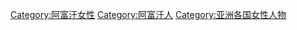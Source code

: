 [[Category:阿富汗女性|Category:阿富汗女性]]
[[Category:阿富汗人|Category:阿富汗人]]
[[Category:亚洲各国女性人物|Category:亚洲各国女性人物]]